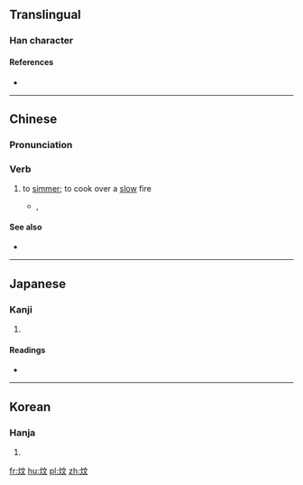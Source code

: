 ==Translingual==

===Han character===
{{Han char|rn=86|rad=火|as=04|sn=8|four=90841|canj=FYK}}

====References====
* {{Han ref|kx=0667.010|dkj=18898|dj=1076.110|hdz=32193.020|uh=7086|ud=28806|bh=CD54|bd=52564}}

----

==Chinese==
{{zh-forms}}
{{wikipedia|lang=zh}}

===Pronunciation===
{{zh-pron
|m=wén
|c=man1
|h=pfs=
|md=
|mn=
|w=
|cat=v
}}

===Verb===
{{zh-verb}}

# {{cx|Cantonese cuisine|lang=zh}} to [[simmer]]; to cook over a [[slow]] fire
#* {{w|Samuel Hui}}, {{l|zh|w:zh:財神到 (專輯)|佛跳牆}}
#*: {{zh-usex|佛跳牆，炆 得 咁 鬼 香，見到 佛跳牆，鬼 都 要 裝香|{{lang|zh|佛跳牆}}, '''stewed''' so aromatically; at the sight of {{lang|zh|佛跳牆}}, even the spirits want to burn incense|C}}

====See also====
* {{zh-l|慢火|slow fire}}

{{zh-cat|Cooking}}

----

==Japanese==

===Kanji===
{{ja-kanji|grade=|rs=火04}}

# {{defn|lang=ja|sort=火04}}

====Readings====
* {{ja-readings|on=[[ぶん]] (bun), [[もん]] (mon)|kun=[[あたたか]] (atataka)}}

----

==Korean==

===Hanja===
{{ko-hanja|hangeul=문|eumhun=|rv=mun|mr=mun|y=mun}}

# {{defn|lang=ko|sort=火04}}

[[fr:炆]]
[[hu:炆]]
[[pl:炆]]
[[zh:炆]]